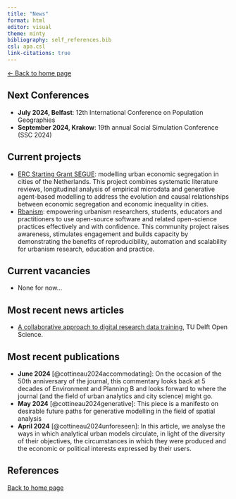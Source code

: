 ```yaml
---
title: "News"
format: html
editor: visual
theme: minty 
bibliography: self_references.bib 
csl: apa.csl
link-citations: true
---
```


[\<- Back to home page](http://clementinecttn.github.io/)


## Next Conferences

-   **July 2024, Belfast**: 12th International Conference on Population Geographies
-   **September 2024, Krakow**: 19th annual Social Simulation Conference (SSC 2024)

## Current projects

-   [ERC Starting Grant SEGUE](erc-segue.nl): modelling urban economic segregation in cities of the Netherlands. This project combines systematic literature reviews, longitudinal analysis of empirical microdata and generative agent-based modelling to address the evolution and causal relationships between economic segregation and economic inequality in cities.
-   [Rbanism](rbanism.org): empowering urbanism researchers, students, educators and practitioners to use open-source software and related open-science practices effectively and with confidence. This community project raises awareness, stimulates engagement and builds capacity by demonstrating the benefits of reproducibility, automation and scalability for urbanism research, education and practice.

## Current vacancies

-   None for now...

## Most recent news articles

-   [A collaborative approach to digital research data training](https://www.tudelft.nl/en/open-science/articles-tu-delft/a-collaborative-approach-to-digital-research-data-training), TU Delft Open Science.

## Most recent publications

-   **June 2024** [@cottineau2024accommodating]: On the occasion of the 50th anniversary of the journal, this commentary looks back at 5 decades of Environment and Planning B and looks forward to where the journal (and the field of urban analytics and city science) might go.
-   **May 2024** [@cottineau2024generative]: This piece is a manifesto on desirable future paths for generative modelling in the field of spatial analysis
-   **April 2024** [@cottineau2024unforeseen]: In this article, we analyse the ways in which analytical urban models circulate, in light of the diversity of their objectives, the circumstances in which they were produced and the economic or political interests expressed by their users.

## References

::: {#refs}
:::

[Back to home page](http://clementinecttn.github.io/)
